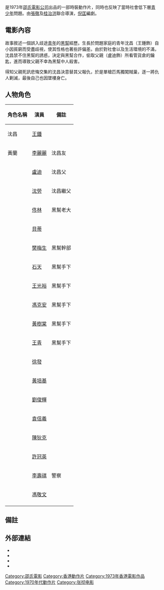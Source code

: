 {{Infobox Film
| name               = 憤怒青年
| original_name      = ''{{lang|en|The Delinquent}}''
| image              = The Delinquent poster 1973.jpg
| image_size         = 
| caption            = 
| director           = [[張徹|張徹]] <br> [[桂治洪|桂治洪]]
| producer           = [[邵逸夫|邵逸夫]] <br> [[邵仁枚|邵仁枚]]
| writer             = [[倪匡|倪匡]]
| narrator           = 
| starring           = [[王锺_(香港)|王钟]] <br> [[李麗麗|李麗麗]] <br> [[佟林|佟林]] <br> [[貝蒂_(演員)|貝蒂]] 
| music              = [[陳勳奇|陳永煜]]
| cinematography     = [[游琪|游琪]]
| editing            = [[郭廷鴻|郭廷鴻]]
| production_company = [[邵氏公司|邵氏兄弟（香港）有限公司]]
| distributor        = [[邵氏公司|邵氏兄弟（香港）有限公司]]
| released           = {{HKG-1959}}：{{film date|1973|2|15}}<br>{{USA}}[[洛杉磯|洛杉磯]]：{{start date|1974|3}}<br>{{NOR}}：{{start date|1974|10|28}}
| runtime            = 101 分鐘
| country            = {{英屬香港電影}}
| language           = 華語
| budget             = 
| gross              = HK $840,570<ref>[http://www.angelfire.com/home/bobic/HK_Movies/HK/hk1973c-b5.htm 香港電影票房 1973 〔華語電影〕] {{webarchive|url=https://web.archive.org/web/20080117170924/http://www.angelfire.com/home/bobic/HK_Movies/HK/hk1973c-b5.htm |date=2008-01-17 }}，〈香港電影票房全紀錄〉</ref>
| preceded_by        = 
| followed_by        = 
| website            = 
| amg_id             =
| imdb_id            = tt0069959
}}

{{engname|《憤怒青年》|''The Delinquent''}}是1973年[[邵氏電影公司|邵氏電影公司]]出品的一部時裝動作片，同時也反映了當時社會低下層[[青少年|青少年]]問題。由[[張徹|張徹]]及[[桂治洪|桂治洪]]聯合導演，[[倪匡|倪匡]]編劇。

== 電影內容 ==
故事敘述一個誤入歧途[[青年|青年]]的[[黑幫|黑幫]]經歷。生長於問題家庭的青年沈昌（王鍾飾）自小因貧窮而受盡歧視，使其性格也著些許偏差。由於對社會以及生活環境的不滿，沈昌禁不住黑幫的誘惑，決定與黑幫合作，偷取父親（盧迪飾）所看管貨倉的鑰匙，進而導致父親不幸為黑幫中人殺害。

得知父親死訊悲悔交集的沈昌決意替其父報仇，於是單槍匹馬獨闖賊巢，逐一將仇人剿滅，最後自己也因墜樓身亡。

== 人物角色 ==
{| class="wikitable" 
|- 
! 角色名稱 || 演員 || 備註
|- 
| 沈昌 || [[王鍾_(香港)|王鍾]] || 
|- 
| 黃蘭 || [[李麗麗|李麗麗]] || 沈昌友
|- 
|  || [[盧迪|盧迪]] || 沈昌父
|- 
|  || [[沈勞|沈勞]] || 沈昌繼父
|- 
|  || [[佟林|佟林]] || 黑幫老大
|- 
|  || [[貝蒂_(演員)|貝蒂]] || 
|- 
|  || [[樊梅生|樊梅生]] || 黑幫幹部
|- 
|  || [[石天|石天]] || 黑幫手下
|- 
|  || [[王光裕|王光裕]] || 黑幫手下
|- 
|  || [[馮克安|馮克安]] || 黑幫手下
|-
|  || [[黃樹棠|黃樹棠]] || 黑幫手下
|-
|  || [[王青|王青]] || 黑幫手下
|-
|  || [[徐發|徐發]] || 
|-
|  || [[黃培基|黃培基]] ||
|-
|  || [[劉俊輝|劉俊輝]] ||
|-
|  || [[袁信義|袁信義]] ||
|-
|  || [[陳狄克|陳狄克]] ||
|-
|  || [[許冠英|許冠英]] || 
|- 
|  || [[李壽祺|李壽祺]] || 警察
|-
|  || [[馮敬文|馮敬文]] || 
|- 
|}

== 備註 ==
<references/>

== 外部連結 ==
*{{hkmdb title|5381|憤怒青年}}
*{{douban|title=憤怒青年}}
*{{Mtime|24384|憤怒青年}}
*{{imdb title|tt0069959|憤怒青年}}

{{張徹}}
[[Category:邵氏電影|Category:邵氏電影]] 
[[Category:香港動作片|Category:香港動作片]]
[[Category:1973年香港電影作品|Category:1973年香港電影作品]]
[[Category:1970年代動作片|Category:1970年代動作片]]
[[Category:张彻电影|Category:张彻电影]]